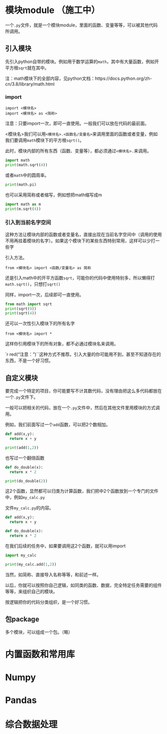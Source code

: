 # 模块module （施工中）

一个`.py`文件，就是一个模块module，里面的函数、变量等等，可以被其他代码所调用。


## 引入模块

先引入python自带的模块。例如用于数学运算的`math`，其中有大量函数，例如开平方根`sqrt`就在其中。


注：math模块下的全部内容，见python文档：https://docs.python.org/zh-cn/3.8/library/math.html

### import

```
import <模块名>
import <模块名> as <简称>

```

注意：只要import一次，即可一直使用。一般我们可以放在代码的最前面。

<模块名>我们可以用`<模块名>.<函数名/变量名>`来调用里面的函数或者变量，例如我们要调用`math`模块下的平方根`sqrt()`。


此时，模块内部的所有东西（函数、变量等），都必须通过`<模块名>.`来调用。


```python
import math
print(math.sqrt(4))
```
或者`math`中的圆周率。

```python
print(math.pi)
```
也可以采用简称或者缩写，例如想把math缩写成m
```python
import math as m
print(m.sqrt(4))
```

### 引入到当前名字空间

这种方法让模块内部的函数或者变量名，直接出现在当前名字空间中（调用的使用不用再挂着模块的名字）。如果这个模块下的某些东西特别常用，这样可以少打一些字


引入方法。
```
from <模块名> import <函数/变量名> as 简称

```

还是引入math中的开平方函数`sqrt`，可能你的代码中使用特别多，所以懒得打`math.sqrt()`，只想打`sqrt()`

同样，import一次，后续即可一直使用。


```python
from math import sqrt
print(sqrt(9))
print(sqrt(4))
```


还可以一次性引入模块下的所有名字

```
from <模块名> import *

```
这样你引用模块下的所有对象，都不必通过模块名来调用。


`r red("注意：")``这种方式不推荐。引入大量的你可能用不到，甚至不知道存在的东西，不是一个好习惯。


## 自定义模块


要完成一个特定的项目，你可能要写不计其数代码，没有理由把这么多代码都放在一个`.py`文件下。

一般可以把相关的代码，放在一个`.py`文件中，然后在其他文件里用模块的方式调用。


例如，我们前面写过一个`add`函数，可以把2个数相加。


```python
def add(x,y):
  return x + y

print(add(1,2))
```

也写过一个翻倍函数
```python
def do_double(x):
  return x * 2

print(do_double(2))
```

这2个函数，显然都可以归类为计算函数，我们把中2个函数放到一个专门的文件中，例如`my_calc.py`


文件`my_calc.py`的内容。

```python
def add(x,y):
  return x + y

def do_double(x):
  return x * 2
```


在我们后续的任务中，如果要调用这2个函数，就可以用import

```python
import my_calc

print(my_calc.add(1,2))

```

当然，如简称、直接导入名称等等，和前述一样。


以后，你就可以按照你自己逻辑，如同类的函数、数据，完全特定任务需要的组件等等，来组织自己的模块。

按逻辑把你的代码分类组织，是一个好习惯。





## 包package

多个模块，可以组成一个包。（略）


# 内置函数和常用库

# Numpy

# Pandas

# 综合数据处理